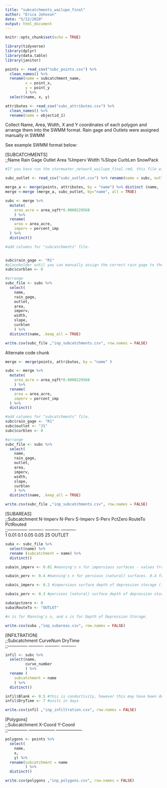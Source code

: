 ```yaml
---
title: "subcatchments_wailupe_final"
author: "Erica Johnson"
date: "5/12/2020"
output: html_document
---
```


```r
knitr::opts_chunk$set(echo = TRUE)

```

```r

library(tidyverse)
library(dplyr)
library(data.table)
library(janitor)

points <- read_csv("subc_points.csv") %>% 
  clean_names() %>% 
  rename(name = subcatchment_name,
         x = point_x,
         y = point_y
         ) %>%  
  select(name, x, y)

attributes <- read_csv("subc_attributes.csv") %>% 
  clean_names() %>% 
  rename(name = objectid_1)
```

Collect Name, Area, Width, X and Y coordinates of each polygon and arrange them into the SWMM format. Rain gage and Outlets were assigned manually in SWMM

See example SWMM format below:

[SUBCATCHMENTS]								
;;Name  Rain Gage  Outlet  Area  %Imperv 	Width  %Slope  CurbLen  SnowPack      
        
```r
#If you have run the stormwater_network_wailupe_final.rmd, this file will be available. If not, use the alternate code chunk below

subc_outlet <- read_csv("subc_outlet.csv") %>% rename(name = subc, outlet = node)

merge_a <- merge(points, attributes, by = "name") %>% distinct (name, .keep_all = TRUE) 
merge <-merge (merge_a, subc_outlet, by="name", all = TRUE)

subc <- merge %>%
  mutate(
    area_acre = area_sqft*0.0000229568
    ) %>% 
  rename(
    area = area_acre,
    imperv = percent_imp
  ) %>% 
  distinct()

#add columns for "subcatchments" file. 


subc$rain_gage <- "R1" 
#placeholder until you can manually assign the correct rain gage to the correct subcatchment
subc$curblen <- 0

#arrange
subc_file <- subc %>% 
  select(
    name, 
    rain_gage, 
    outlet, 
    area, 
    imperv, 
    width, 
    slope, 
    curblen
    ) %>% 
  distinct(name, .keep_all = TRUE)

write.csv(subc_file ,"inp_subcatchments.csv", row.names = FALSE)
```

Alternate code chunk
```r
merge <- merge(points, attributes, by = "name" )

subc <- merge %>%
  mutate(
    area_acre = area_sqft*0.0000229568
    ) %>% 
  rename(
    area = area_acre,
    imperv = percent_imp
  ) %>% 
  distinct()

#add columns for "subcatchments" file. 
subc$rain_gage <- "R1" 
subc$outlet <- "J1" 
subc$curblen <- 0

#arrange
subc_file <- subc %>% 
  select(
    name, 
    rain_gage, 
    outlet, 
    area, 
    imperv, 
    width, 
    slope, 
    curblen
    ) %>% 
  distinct(name, .keep_all = TRUE)

write.csv(subc_file ,"inp_subcatchments.csv", row.names = FALSE)

```

[SUBAREAS]								
;;Subcatchment  N-Imperv  N-Perv  S-Imperv  S-Perv  PctZero  RouteTo  PctRouted 	
;;--------------	----------	----------	----------		
1	0.01	0.1	0.05	0.05	25	OUTLET    		
```r
suba <- subc_file %>% 
  select(name) %>% 
  rename (subcatchment = name) %>% 
  distinct()

suba$n_imperv <- 0.01 #manning's n for impervious surfaces - values from SWMM Manual

suba$n_perv <- 0.4 #manning's n for pervious (natural) surfaces. 0.4 for forested subcatchments. Later, identify urban subcatchments and input 0.15. - values from SWMM Manual  

suba$s_imperv <- 0.2 #impervious surface depth of depression storage (in) - values in SWMM Manual

suba$s_perv <- 0.3 #pervious (natural) surface depth of depression storage - values in SWMM manual

suba$pctzero <- 0
suba$RouteTo <- "OUTLET"

#n is for Manning's n, and s is for Depth of Depression Storage.

write.csv(suba ,"inp_subareas.csv", row.names = FALSE)
```

[INFILTRATION]					
;;Subcatchment  	CurveNum  	          	DryTime   
;;--------------	----------	----------	----------
```r
infil <- subc %>% 
  select(name,
         curve_number
         ) %>% 
  rename (
    subcatchment = name
    ) %>% 
  distinct()

infil$Blank <- 0.5 #this is conductivity, however this may have been depreciated in the model
infil$DryTime <- 7 #units in days

write.csv(infil ,"inp_infiltration.csv", row.names = FALSE)
```

[Polygons]		
;;Subcatchment  	X-Coord           	Y-Coord           
;;--------------	------------------	------------------
```r
polygons <- points %>% 
  select(
    name,
    x,
    y) %>% 
  rename(subcatchment = name
         ) %>% 
  distinct()

write.csv(polygons ,"inp_polygons.csv", row.names = FALSE)
```
